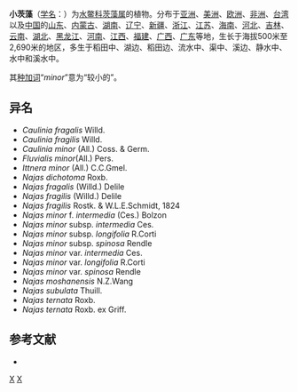 {{Speciesbox 
| taxon = Najas minor
| authority = All., 1773
| image = Najas minor NRCS (original).jpg
}}
'''小茨藻'''（[[学名|学名]]：{{lang|la|''Najas minor''}}）为[[水鳖科|水鳖科]][[茨藻属|茨藻属]]的植物。分布于[[亚洲|亚洲]]、[[美洲|美洲]]、[[欧洲|欧洲]]、[[非洲|非洲]]、[[台湾|台湾]]以及[[中国|中国]]的[[山东|山东]]、[[内蒙古|内蒙古]]、[[湖南|湖南]]、[[辽宁|辽宁]]、[[新疆|新疆]]、[[浙江|浙江]]、[[江苏|江苏]]、[[海南|海南]]、[[河北|河北]]、[[吉林|吉林]]、[[云南|云南]]、[[湖北|湖北]]、[[黑龙江|黑龙江]]、[[河南|河南]]、[[江西|江西]]、[[福建|福建]]、[[广西|广西]]、[[广东|广东]]等地，生长于海拔500米至2,690米的地区，多生于稻田中、湖边、稻田边、流水中、渠中、溪边、静水中、水中和溪水中。

其[[种加词|种加词]]“''minor''”意为“较小的”。

== 异名 ==
* ''Caulinia fragalis'' Willd.
* ''Caulinia fragilis'' Willd.
* ''Caulinia minor'' (All.) Coss. & Germ.
* ''Fluvialis minor''(All.) Pers.
* ''Ittnera minor'' (All.) C.C.Gmel.
* ''Najas dichotoma'' Roxb.
* ''Najas fragalis'' (Willd.) Delile
* ''Najas fragilis'' (Willd.) Delile
* ''Najas fragilis'' Rostk. & W.L.E.Schmidt, 1824
* ''Najas minor'' f. ''intermedia'' (Ces.) Bolzon
* ''Najas minor'' subsp. ''intermedia'' Ces.
* ''Najas minor'' subsp. ''longifolia'' R.Corti
* ''Najas minor'' subsp. ''spinosa'' Rendle
* ''Najas minor'' var. ''intermedia'' Ces.
* ''Najas minor'' var. ''longifolia'' R.Corti
* ''Najas minor'' var. ''spinosa'' Rendle
* ''Najas moshanensis'' N.Z.Wang
* ''Najas subulata'' Thuill.
* ''Najas ternata'' Roxb.
* ''Najas ternata'' Roxb. ex Griff.

== 参考文献 ==
<div class="references-small">
* {{cite web| url =http://www.bioinfo.cn/db05/KmzwSpecies.php?action=view&id=13955| title =小茨藻| work =《中国高等植物数据库全库》| publisher =中国科学院微生物研究所| author =昆明植物研究所| accessdate =2009-02-24| deadurl =yes| archiveurl =https://web.archive.org/web/20160305043141/http://www.bioinfo.cn/db05/KmzwSpecies.php?action=view&id=13955| archivedate =2016-03-05}}
</div>
{{Taxonbar|from=Q158875}}

[[Category:茨藻属|X]]
[[Category:1773年描述的植物|X]]


{{植物小作品}}